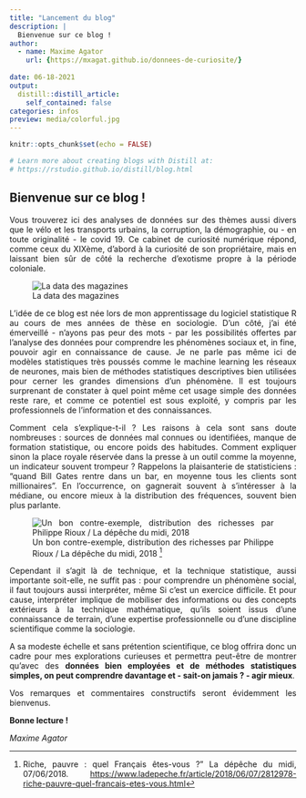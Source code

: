 ```yaml
---
title: "Lancement du blog"
description: |
  Bienvenue sur ce blog ! 
author:
  - name: Maxime Agator 
    url: {https://mxagat.github.io/donnees-de-curiosite/}
  
date: 06-18-2021
output:
  distill::distill_article:
    self_contained: false
categories: infos
preview: media/colorful.jpg 
---
```


```r
knitr::opts_chunk$set(echo = FALSE)

# Learn more about creating blogs with Distill at:
# https://rstudio.github.io/distill/blog.html

```

```{=html}
<style>
body {
text-align: justify}
</style>
```






## Bienvenue sur ce blog !

Vous trouverez ici des analyses de données sur des thèmes aussi divers que le vélo et les transports urbains, la corruption, la démographie, ou - en toute originalité - le covid 19. Ce cabinet de curiosité numérique répond, comme ceux du XIXème, d'abord à la curiosité de son propriétaire, mais en laissant bien sûr de côté la recherche d'exotisme propre à la période coloniale.

![La data des magazines](media/colorful.jpg)


L'idée de ce blog est née lors de mon apprentissage du logiciel statistique R au cours de mes années de thèse en sociologie. D'un côté, j'ai été émerveillé - n'ayons pas peur des mots - par les possibilités offertes par l'analyse des données pour comprendre les phénomènes sociaux et, in fine, pouvoir agir en connaissance de cause. Je ne parle pas même ici de modèles statistiques très poussés comme le machine learning les réseaux de neurones, mais bien de méthodes statistiques descriptives bien utilisées pour cerner les grandes dimensions d'un phénomène. Il est toujours surprenant de constater à quel point même cet usage simple des données reste rare, et comme ce potentiel est sous exploité, y compris par les professionnels de l'information et des connaissances.

Comment cela s'explique-t-il ? Les raisons à cela sont sans doute nombreuses : sources de données mal connues ou identifiées, manque de formation statistique, ou encore poids des habitudes. Comment expliquer sinon la place royale réservée dans la presse à un outil comme la moyenne, un indicateur souvent trompeur ? Rappelons la plaisanterie de statisticiens : "quand Bill Gates rentre dans un bar, en moyenne tous les clients sont millionaires". En l'occurrence, on gagnerait souvent à s'intéresser à la médiane, ou encore mieux à la distribution des fréquences, souvent bien plus parlante.

![Un bon contre-exemple, distribution des richesses par Philippe Rioux / La dépêche du midi, 2018 [^1]](media/distribution.jpg)


Cependant il s'agit là de technique, et la technique statistique, aussi importante soit-elle, ne suffit pas : pour comprendre un phénomène social, il faut toujours aussi interpréter, même Si c'est un exercice difficile. Et pour cause, interpréter implique de mobiliser des informations ou des concepts extérieurs à la technique mathématique, qu'ils soient issus d'une connaissance de terrain, d'une expertise professionnelle ou d'une discipline scientifique comme la sociologie.

A sa modeste échelle et sans prétention scientifique, ce blog offrira donc un cadre pour mes explorations curieuses et permettra peut-être de montrer qu'avec des **données bien employées et de méthodes statistiques simples, on peut comprendre davantage et - sait-on jamais ? - agir mieux**.

Vos remarques et commentaires constructifs seront évidemment les bienvenus.

**Bonne lecture !**

*Maxime Agator*



[^1]: Riche, pauvre : quel Français êtes-vous ?" La dépêche du midi, 07/06/2018. <https://www.ladepeche.fr/article/2018/06/07/2812978-riche-pauvre-quel-francais-etes-vous.html>